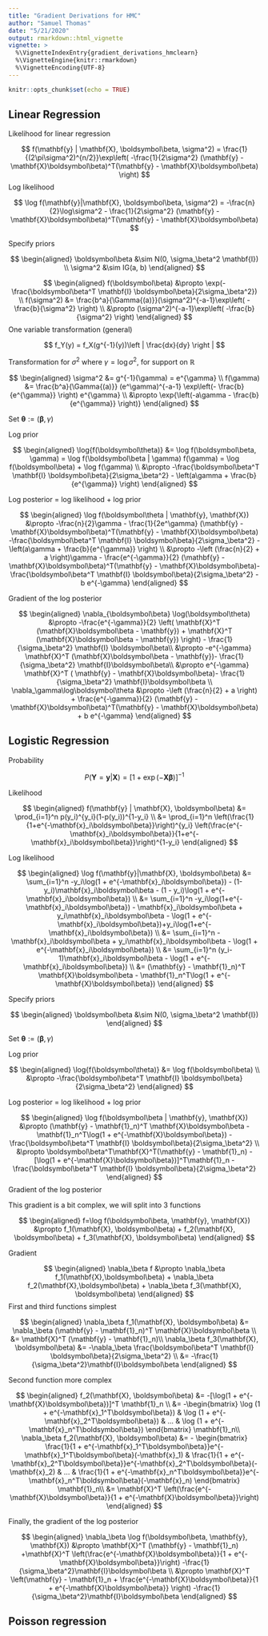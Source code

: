 ```yaml
---
title: "Gradient Derivations for HMC"
author: "Samuel Thomas"
date: "5/21/2020"
output: rmarkdown::html_vignette
vignette: >
  %\VignetteIndexEntry{gradient_derivations_hmclearn}
  %\VignetteEngine{knitr::rmarkdown}
  %\VignetteEncoding{UTF-8}
---
```


```r
knitr::opts_chunk$set(echo = TRUE)
```

## Linear Regression

Likelihood for linear regression

$$
f(\mathbf{y} | \mathbf{X}, \boldsymbol\beta, \sigma^2) = \frac{1}{(2\pi\sigma^2)^{n/2}}\exp\left( -\frac{1}{2\sigma^2} (\mathbf{y} - \mathbf{X}\boldsymbol\beta)^T(\mathbf{y} - \mathbf{X}\boldsymbol\beta) \right)
$$
Log likelihood

$$
\log f(\mathbf{y}|\mathbf{X}, \boldsymbol\beta, \sigma^2) = -\frac{n}{2}\log\sigma^2 - \frac{1}{2\sigma^2} (\mathbf{y} - \mathbf{X}\boldsymbol\beta)^T(\mathbf{y} - \mathbf{X}\boldsymbol\beta) 
$$

Specify priors

$$
\begin{aligned}
\boldsymbol\beta &\sim N(0, \sigma_\beta^2 \mathbf{I}) \\
\sigma^2 &\sim IG(a, b)
\end{aligned}
$$

$$
\begin{aligned}
f(\boldsymbol\beta) &\propto \exp(-\frac{\boldsymbol\beta^T \mathbf{I} \boldsymbol\beta}{2\sigma_\beta^2})
\\
f(\sigma^2) &= \frac{b^a}{\Gamma{(a)}}(\sigma^2)^{-a-1}\exp\left( -\frac{b}{\sigma^2} \right) \\
&\propto (\sigma^2)^{-a-1}\exp\left( -\frac{b}{\sigma^2} \right)
\end{aligned} 
$$
One variable transformation (general)

$$
f_Y(y) = f_X(g^{-1}(y))\left | \frac{dx}{dy}  \right |
$$


Transformation for $\sigma^2$ where $\gamma = \log\sigma^2$, for support on $\mathbb{R}$

$$
\begin{aligned}
\sigma^2 &= g^{-1}(\gamma) = e^{\gamma} \\
f(\gamma) &= \frac{b^a}{\Gamma{(a)}} (e^\gamma)^{-a-1}  \exp\left(- \frac{b}{e^{\gamma}}  \right) e^{\gamma} \\
&\propto \exp{\left(-a\gamma - \frac{b}{e^{\gamma}} \right)}
\end{aligned}
$$

Set $\boldsymbol\theta := (\boldsymbol\beta, \gamma)$

Log prior

$$
\begin{aligned}
\log{f(\boldsymbol\theta)} &= \log f(\boldsymbol\beta, \gamma) = \log f(\boldsymbol\beta | \gamma) f(\gamma) = \log f(\boldsymbol\beta) + \log f(\gamma) \\
&\propto -\frac{\boldsymbol\beta^T \mathbf{I} \boldsymbol\beta}{2\sigma_\beta^2} - \left(a\gamma + \frac{b}{e^{\gamma}} \right)
\end{aligned}
$$

Log posterior = log likelihood + log prior

$$
\begin{aligned}
\log f(\boldsymbol\theta | \mathbf{y}, \mathbf{X}) &\propto  -\frac{n}{2}\gamma - \frac{1}{2e^\gamma} (\mathbf{y} - \mathbf{X}\boldsymbol\beta)^T(\mathbf{y} - \mathbf{X}\boldsymbol\beta) -\frac{\boldsymbol\beta^T \mathbf{I} \boldsymbol\beta}{2\sigma_\beta^2} - \left(a\gamma + \frac{b}{e^{\gamma}} \right) \\
&\propto -\left (\frac{n}{2} + a  \right)\gamma - \frac{e^{-\gamma}}{2} (\mathbf{y} - \mathbf{X}\boldsymbol\beta)^T(\mathbf{y} - \mathbf{X}\boldsymbol\beta)-\frac{\boldsymbol\beta^T \mathbf{I} \boldsymbol\beta}{2\sigma_\beta^2} - b e^{-\gamma}
\end{aligned}
$$

Gradient of the log posterior

$$
\begin{aligned}
\nabla_{\boldsymbol\beta} \log(\boldsymbol\theta) &\propto -\frac{e^{-\gamma}}{2} \left( \mathbf{X}^T (\mathbf{X}\boldsymbol\beta - \mathbf{y})  + \mathbf{X}^T (\mathbf{X}\boldsymbol\beta - \mathbf{y}) \right) - \frac{1}{\sigma_\beta^2} \mathbf{I} \boldsymbol\beta\\
&\propto -e^{-\gamma} \mathbf{X}^T (\mathbf{X}\boldsymbol\beta - \mathbf{y})- \frac{1}{\sigma_\beta^2} \mathbf{I}\boldsymbol\beta\\
&\propto e^{-\gamma} \mathbf{X}^T ( \mathbf{y} - \mathbf{X}\boldsymbol\beta)- \frac{1}{\sigma_\beta^2} \mathbf{I}\boldsymbol\beta  \\
\nabla_\gamma\log\boldsymbol\theta &\propto -\left (\frac{n}{2} + a  \right) +  \frac{e^{-\gamma}}{2} (\mathbf{y} - \mathbf{X}\boldsymbol\beta)^T(\mathbf{y} - \mathbf{X}\boldsymbol\beta) + b e^{-\gamma}
\end{aligned}
$$

\pagebreak

## Logistic Regression

Probability

$$
P(\mathbf{Y} = \mathbf{y}|\mathbf{X}) = [1+\exp(-\mathbf{X}\boldsymbol\beta)]^{-1}
$$

Likelihood

$$
\begin{aligned}
f(\mathbf{y} | \mathbf{X}, \boldsymbol\beta) &= \prod_{i=1}^n p(y_i)^{y_i}(1-p(y_i))^{1-y_i} \\
&= \prod_{i=1}^n \left(\frac{1}{1+e^{-\mathbf{x}_i\boldsymbol\beta}}\right)^{y_i} \left(\frac{e^{-\mathbf{x}_i\boldsymbol\beta}}{1+e^{-\mathbf{x}_i\boldsymbol\beta}}\right)^{1-y_i} 
\end{aligned}
$$

Log likelihood

$$
\begin{aligned}
\log f(\mathbf{y}|\mathbf{X}, \boldsymbol\beta) &= \sum_{i=1}^n -y_i\log(1 + e^{-\mathbf{x}_i\boldsymbol\beta}) - (1-y_i)\mathbf{x}_i\boldsymbol\beta - (1 - y_i)\log(1 + e^{-\mathbf{x}_i\boldsymbol\beta}) \\
&= \sum_{i=1}^n -y_i\log(1+e^{-\mathbf{x}_i\boldsymbol\beta}) - \mathbf{x}_i\boldsymbol\beta + y_i\mathbf{x}_i\boldsymbol\beta - \log(1 + e^{-\mathbf{x}_i\boldsymbol\beta})+y_i\log(1+e^{-\mathbf{x}_i\boldsymbol\beta}) \\
&= \sum_{i=1}^n -\mathbf{x}_i\boldsymbol\beta + y_i\mathbf{x}_i\boldsymbol\beta - \log(1 + e^{-\mathbf{x}_i\boldsymbol\beta}) \\
&= \sum_{i=1}^n (y_i-1)\mathbf{x}_i\boldsymbol\beta - \log(1 + e^{-\mathbf{x}_i\boldsymbol\beta}) \\
&= (\mathbf{y} - \mathbf{1}_n)^T \mathbf{X}\boldsymbol\beta - \mathbf{1}_n^T\log(1 + e^{-\mathbf{X}\boldsymbol\beta})
\end{aligned}
$$

Specify priors

$$
\begin{aligned}
\boldsymbol\beta &\sim N(0, \sigma_\beta^2 \mathbf{I}) 
\end{aligned}
$$

Set $\boldsymbol\theta := (\boldsymbol\beta, \gamma)$

Log prior

$$
\begin{aligned}
\log{f(\boldsymbol\theta)} &= \log f(\boldsymbol\beta)  \\
&\propto -\frac{\boldsymbol\beta^T \mathbf{I} \boldsymbol\beta}{2\sigma_\beta^2} 
\end{aligned}
$$

Log posterior = log likelihood + log prior

$$
\begin{aligned}
\log f(\boldsymbol\beta | \mathbf{y}, \mathbf{X}) &\propto (\mathbf{y} - \mathbf{1}_n)^T \mathbf{X}\boldsymbol\beta - \mathbf{1}_n^T\log(1 + e^{-\mathbf{X}\boldsymbol\beta}) -\frac{\boldsymbol\beta^T \mathbf{I} \boldsymbol\beta}{2\sigma_\beta^2} \\
&\propto \boldsymbol\beta^T\mathbf{X}^T(\mathbf{y} - \mathbf{1}_n) - [\log(1 + e^{-\mathbf{X}\boldsymbol\beta})]^T\mathbf{1}_n -\frac{\boldsymbol\beta^T \mathbf{I} \boldsymbol\beta}{2\sigma_\beta^2} 
\end{aligned}
$$
Gradient of the log posterior

This gradient is a bit complex, we will split into 3 functions

$$
\begin{aligned}
f=\log f(\boldsymbol\beta, \mathbf{y}, \mathbf{X}) &\propto f_1(\mathbf{X}, \boldsymbol\beta) + f_2(\mathbf{X}, \boldsymbol\beta) + f_3(\mathbf{X}, \boldsymbol\beta)
\end{aligned}
$$

Gradient

$$
\begin{aligned}
\nabla_\beta f &\propto \nabla_\beta f_1(\mathbf{X},\boldsymbol\beta) + \nabla_\beta f_2(\mathbf{X},\boldsymbol\beta) + \nabla_\beta f_3(\mathbf{X}, \boldsymbol\beta)
\end{aligned}
$$
First and third functions simplest

$$
\begin{aligned}
\nabla_\beta f_1(\mathbf{X}, \boldsymbol\beta) &= \nabla_\beta (\mathbf{y} - \mathbf{1}_n)^T \mathbf{X}\boldsymbol\beta \\
&= \mathbf{X}^T (\mathbf{y} - \mathbf{1}_n)\\
\nabla_\beta f_3(\mathbf{X}, \boldsymbol\beta) &= -\nabla_\beta \frac{\boldsymbol\beta^T \mathbf{I} \boldsymbol\beta}{2\sigma_\beta^2} \\
&= -\frac{1}{\sigma_\beta^2}\mathbf{I}\boldsymbol\beta
\end{aligned}
$$


Second function more complex

$$
\begin{aligned}
f_2(\mathbf{X}, \boldsymbol\beta) &=  -[\log(1 + e^{-\mathbf{X}\boldsymbol\beta})]^T \mathbf{1}_n  \\
&= -\begin{bmatrix}
\log (1 + e^{-\mathbf{x}_1^T\boldsymbol\beta}) &
\log (1 + e^{-\mathbf{x}_2^T\boldsymbol\beta}) &
... &
\log (1 + e^{-\mathbf{x}_n^T\boldsymbol\beta})
\end{bmatrix} \mathbf{1}_n\\
\nabla_\beta f_2(\mathbf{X}, \boldsymbol\beta) &= -
\begin{bmatrix}
\frac{1}{1 + e^{-\mathbf{x}_1^T\boldsymbol\beta}}e^{-\mathbf{x}_1^T\boldsymbol\beta}(-\mathbf{x}_1) &
\frac{1}{1 + e^{-\mathbf{x}_2^T\boldsymbol\beta}}e^{-\mathbf{x}_2^T\boldsymbol\beta}(-\mathbf{x}_2) &
... &
\frac{1}{1 + e^{-\mathbf{x}_n^T\boldsymbol\beta}}e^{-\mathbf{x}_n^T\boldsymbol\beta}(-\mathbf{x}_n) 
\end{bmatrix} \mathbf{1}_n\\
&= \mathbf{X}^T \left(\frac{e^{-\mathbf{X}\boldsymbol\beta}}{1 + e^{-\mathbf{X}\boldsymbol\beta}}\right) 
\end{aligned}
$$


Finally, the gradient of the log posterior

$$
\begin{aligned}
\nabla_\beta \log f(\boldsymbol\beta, \mathbf{y}, \mathbf{X}) &\propto  \mathbf{X}^T (\mathbf{y} - \mathbf{1}_n) +\mathbf{X}^T \left(\frac{e^{-\mathbf{X}\boldsymbol\beta}}{1 + e^{-\mathbf{X}\boldsymbol\beta}}\right)  -\frac{1}{\sigma_\beta^2}\mathbf{I}\boldsymbol\beta \\
&\propto \mathbf{X}^T \left(\mathbf{y} - \mathbf{1}_n + \frac{e^{-\mathbf{X}\boldsymbol\beta}}{1 + e^{-\mathbf{X}\boldsymbol\beta}} \right) -\frac{1}{\sigma_\beta^2}\mathbf{I}\boldsymbol\beta 
\end{aligned}
$$

\pagebreak

## Poisson regression


